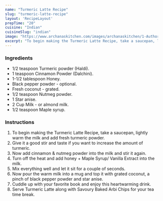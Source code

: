 ---
name: "Turmeric Latte Recipe"
slug: "turmeric-latte-recipe"
layout: 'RecipeLayout'
prepTime: "20"
cuisine: "Indian"
cuisineSlug: "indian"
image: "https://www.archanaskitchen.com/images/archanaskitchen/1-Author/garimasgautam-gmail.com/Turmeric_Latte.jpg"
excerpt: "To begin making the Turmeric Latte Recipe, take a saucepan, lightly warm the milk and add fresh turmeric powder"
---

### Ingredients

- 1/2 teaspoon Turmeric powder (Haldi).
- 1 teaspoon Cinnamon Powder (Dalchini).
- 1-1/2 tablespoon Honey.
- Black pepper powder - optional.
- Fresh coconut - grated.
- 1/2 teaspoon Nutmeg powder.
- 1 Star anise.
- 2 Cup Milk - or almond milk.
- 1/2 teaspoon Maple syrup.

### Instructions

1. To begin making the Turmeric Latte Recipe, take a saucepan, lightly warm the milk and add fresh turmeric powder.
1. Give it a good stir and taste if you want to increase the amount of turmeric.
1. Now add cinnamon & nutmeg powder into the milk and stir it again.
1. Turn off the heat and add honey + Maple Syrup/ Vanilla Extract into the milk.
1. Mix everything well and let it sit for a couple of seconds.
1. Now pour the warm milk into a mug and top it with grated coconut, a pinch of black pepper powder and star anise.
1. Cuddle up with your favorite book and enjoy this heartwarming drink.
1. Serve Turmeric Latte along with Savoury Baked Arbi Chips for your tea time break.
